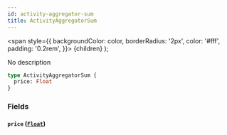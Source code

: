 ```yaml
---
id: activity-aggregator-sum
title: ActivityAggregatorSum
---
```


<span
style={{
      backgroundColor: color,
      borderRadius: '2px',
      color: '#fff',
      padding: '0.2rem',
    }}>
{children}
</span>
);

No description

```graphql
type ActivityAggregatorSum {
  price: Float
}
```

### Fields

#### `price` ([`Float`](/v1/scalars/float))
